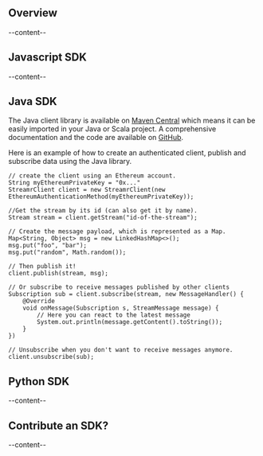 

<ScrollableAnchor id="sdks-overview"><div>

## Overview
--content--

</div></ScrollableAnchor>

<ScrollableAnchor id="javascript-sdk"><div>

## Javascript SDK
--content--

</div></ScrollableAnchor>

<ScrollableAnchor id="java-sdk"><div>

## Java SDK

The Java client library is available on [Maven Central](https://search.maven.org/search?q=g:com.streamr%20AND%20a:client&core=gav) which means it can be easily imported in your Java or Scala project. A comprehensive documentation and the code are available on [GitHub](https://github.com/streamr-dev/streamr-client-java).

Here is an example of how to create an authenticated client, publish and subscribe data using the Java library.

```
// create the client using an Ethereum account.
String myEthereumPrivateKey = "0x..."
StreamrClient client = new StreamrClient(new EthereumAuthenticationMethod(myEthereumPrivateKey));

//Get the stream by its id (can also get it by name).
Stream stream = client.getStream("id-of-the-stream");

// Create the message payload, which is represented as a Map.
Map<String, Object> msg = new LinkedHashMap<>();
msg.put("foo", "bar");
msg.put("random", Math.random());

// Then publish it!
client.publish(stream, msg);

// Or subscribe to receive messages published by other clients
Subscription sub = client.subscribe(stream, new MessageHandler() {
    @Override
    void onMessage(Subscription s, StreamMessage message) {
        // Here you can react to the latest message
        System.out.println(message.getContent().toString());
    }
})

// Unsubscribe when you don't want to receive messages anymore.
client.unsubscribe(sub);
```
</div></ScrollableAnchor>

<ScrollableAnchor id="python-sdk"><div>

## Python SDK
--content--

</div></ScrollableAnchor>

<ScrollableAnchor id="contribute-sdk"><div>

## Contribute an SDK?
--content--

</div></ScrollableAnchor>
